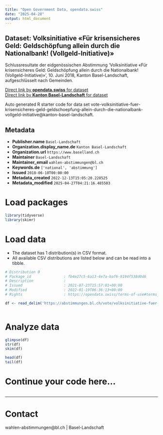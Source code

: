 ```yaml
---
title: "Open Government Data, opendata.swiss"
date: "2025-04-28"
output: html_document
---
```


## Dataset: Volksinitiative «Für krisensicheres Geld: Geldschöpfung allein durch die Nationalbank! (Vollgeld-Initiative)»

Schlussresultate der eidgenössischen Abstimmung 'Volksinitiative «Für krisensicheres Geld: Geldschöpfung allein durch die Nationalbank! (Vollgeld-Initiative)»', 10. Juni 2018, Kanton Basel-Landschaft, aufgeschlüsselt nach Gemeinden.

[Direct link by **opendata.swiss** for dataset](https://opendata.swiss/de/dataset/volksinitiative-fur-krisensicheres-geld-geldschopfung-allein-durch-die-nationalbank-vollgeld-in1)<br>
[Direct link by **Kanton Basel-Landschaft** for dataset](https://abstimmungen.bl.ch/vote/volksinitiative-fuer-krisensicheres-geld-geldschoepfung-allein-durch-die-nationalbank-vollgeld-initiative/data)

Auto generated R starter code for data set vote-volksinitiative-fuer-krisensicheres-geld-geldschoepfung-allein-durch-die-nationalbank-vollgeld-initiative@kanton-basel-landschaft.

## Metadata

- **Publisher.name** `Basel-Landschaft`
- **Organization.display_name.de** `Kanton Basel-Landschaft`
- **Organization.url** `https://www.baselland.ch`
- **Maintainer** `Basel-Landschaft`
- **Maintainer_email** `wahlen-abstimmungen@bl.ch`
- **Keywords.de** `['national', 'abstimmung']`
- **Issued** `2018-06-10T00:00:00`
- **Metadata_created** `2022-12-13T15:05:20.228525`
- **Metadata_modified** `2025-04-27T04:21:16.485503`


# Load packages

```r

library(tidyverse)
library(skimr)

```

# Load data

-   The dataset has 1 distribution(s) in CSV format.
-   All available CSV distributions are listed below and can be read into a tibble.

```r

# Distribution 0
# Package_id               : fb4e27c5-6a13-4e7a-baf6-9194f538d0d6
# Description              : 
# Issued                   : 2021-07-23T15:57:01+00:00
# Modified                 : 2022-01-19T06:36:13+00:00
# Rights                   : https://opendata.swiss/terms-of-use#terms_by

df <- read_delim('https://abstimmungen.bl.ch/vote/volksinitiative-fuer-krisensicheres-geld-geldschoepfung-allein-durch-die-nationalbank-vollgeld-initiative/data-csv')



```

# Analyze data

```r

glimpse(df)
str(df)
skim(df)

head(df)
tail(df)

```

# Continue your code here...

```r

```

------------------------------------------------------------------------

# Contact

wahlen-abstimmungen@bl.ch | Basel-Landschaft
